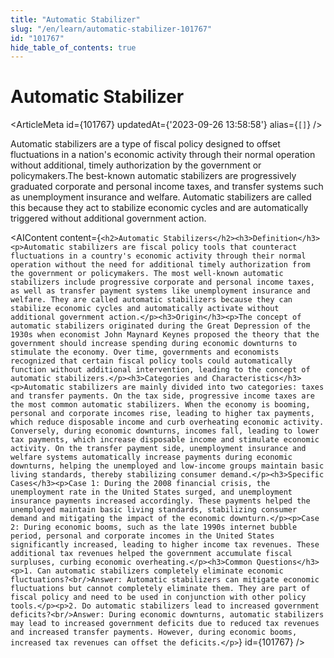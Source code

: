 ```yaml
---
title: "Automatic Stabilizer"
slug: "/en/learn/automatic-stabilizer-101767"
id: "101767"
hide_table_of_contents: true
---
```



# Automatic Stabilizer

<ArticleMeta id={101767} updatedAt={'2023-09-26 13:58:58'} alias={`[]`} />
<div className='border-solid border-b border-t-0 my-4 border-[var(--ifm-color-gray-300)]' />

Automatic stabilizers are a type of fiscal policy designed to offset fluctuations in a nation's economic activity through their normal operation without additional, timely authorization by the government or policymakers.The best-known automatic stabilizers are progressively graduated corporate and personal income taxes, and transfer systems such as unemployment insurance and welfare. Automatic stabilizers are called this because they act to stabilize economic cycles and are automatically triggered without additional government action.

<AIContent content={`<h2>Automatic Stabilizers</h2><h3>Definition</h3><p>Automatic stabilizers are fiscal policy tools that counteract fluctuations in a country's economic activity through their normal operation without the need for additional timely authorization from the government or policymakers. The most well-known automatic stabilizers include progressive corporate and personal income taxes, as well as transfer payment systems like unemployment insurance and welfare. They are called automatic stabilizers because they can stabilize economic cycles and automatically activate without additional government action.</p><h3>Origin</h3><p>The concept of automatic stabilizers originated during the Great Depression of the 1930s when economist John Maynard Keynes proposed the theory that the government should increase spending during economic downturns to stimulate the economy. Over time, governments and economists recognized that certain fiscal policy tools could automatically function without additional intervention, leading to the concept of automatic stabilizers.</p><h3>Categories and Characteristics</h3><p>Automatic stabilizers are mainly divided into two categories: taxes and transfer payments. On the tax side, progressive income taxes are the most common automatic stabilizers. When the economy is booming, personal and corporate incomes rise, leading to higher tax payments, which reduce disposable income and curb overheating economic activity. Conversely, during economic downturns, incomes fall, leading to lower tax payments, which increase disposable income and stimulate economic activity. On the transfer payment side, unemployment insurance and welfare systems automatically increase payments during economic downturns, helping the unemployed and low-income groups maintain basic living standards, thereby stabilizing consumer demand.</p><h3>Specific Cases</h3><p>Case 1: During the 2008 financial crisis, the unemployment rate in the United States surged, and unemployment insurance payments increased accordingly. These payments helped the unemployed maintain basic living standards, stabilizing consumer demand and mitigating the impact of the economic downturn.</p><p>Case 2: During economic booms, such as the late 1990s internet bubble period, personal and corporate incomes in the United States significantly increased, leading to higher income tax revenues. These additional tax revenues helped the government accumulate fiscal surpluses, curbing economic overheating.</p><h3>Common Questions</h3><p>1. Can automatic stabilizers completely eliminate economic fluctuations?<br/>Answer: Automatic stabilizers can mitigate economic fluctuations but cannot completely eliminate them. They are part of fiscal policy and need to be used in conjunction with other policy tools.</p><p>2. Do automatic stabilizers lead to increased government deficits?<br/>Answer: During economic downturns, automatic stabilizers may lead to increased government deficits due to reduced tax revenues and increased transfer payments. However, during economic booms, increased tax revenues can offset the deficits.</p>`} id={101767} />

